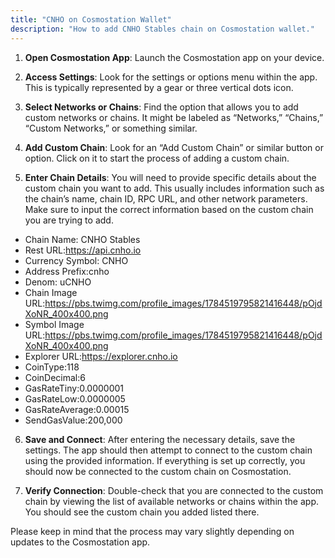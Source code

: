 ```yaml
---
title: "CNHO on Cosmostation Wallet"
description: "How to add CNHO Stables chain on Cosmostation wallet."
---
```


1. **Open Cosmostation App**: Launch the Cosmostation app on your device.

2. **Access Settings**: Look for the settings or options menu within the app. This is typically represented by a gear or three vertical dots icon.

3. **Select Networks or Chains**: Find the option that allows you to add custom networks or chains. It might be labeled as “Networks,” “Chains,” “Custom Networks,” or something similar.

4. **Add Custom Chain**: Look for an “Add Custom Chain” or similar button or option. Click on it to start the process of adding a custom chain.

5. **Enter Chain Details**: You will need to provide specific details about the custom chain you want to add. This usually includes information such as the chain’s name, chain ID, RPC URL, and other network parameters. Make sure to input the correct information based on the custom chain you are trying to add.

- Chain Name: CNHO Stables
- Rest URL:[<u>https://api.cnho.io</u>](https://api.cnho.io)
- Currency Symbol: CNHO
- Address Prefix:cnho
- Denom: uCNHO
- Chain Image URL:[<u>https://pbs.twimg.com/profile_images/1784519795821416448/pOjdXoNR_400x400.png</u>](https://pbs.twimg.com/profile_images/1784519795821416448/pOjdXoNR_400x400.png)
- Symbol Image URL:[<u>https://pbs.twimg.com/profile_images/1784519795821416448/pOjdXoNR_400x400.png</u>](https://pbs.twimg.com/profile_images/1784519795821416448/pOjdXoNR_400x400.png)
- Explorer URL:[<u>https://explorer.cnho.io</u>](https://explorer.cnho.io)
- CoinType:118
- CoinDecimal:6
- GasRateTiny:0.0000001
- GasRateLow:0.0000005
- GasRateAverage:0.00015
- SendGasValue:200,000

6. **Save and Connect**: After entering the necessary details, save the settings. The app should then attempt to connect to the custom chain using the provided information. If everything is set up correctly, you should now be connected to the custom chain on Cosmostation.

7. **Verify Connection**: Double-check that you are connected to the custom chain by viewing the list of available networks or chains within the app. You should see the custom chain you added listed there.

Please keep in mind that the process may vary slightly depending on updates to the Cosmostation app.